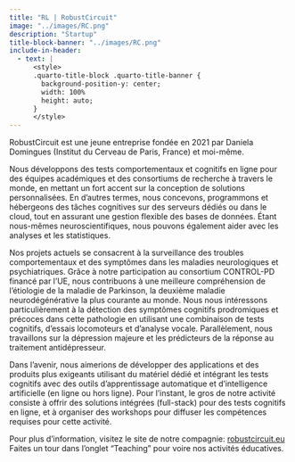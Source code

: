 ```yaml
---
title: "RL | RobustCircuit"
image: "../images/RC.png"
description: "Startup"
title-block-banner: "../images/RC.png"
include-in-header:
  - text: |
      <style>
      .quarto-title-block .quarto-title-banner {
        background-position-y: center;
        width: 100%
        height: auto;
      }
      </style>
---
```


RobustCircuit est une jeune entreprise fondée en 2021 par Daniela Domingues (Institut du Cerveau de Paris, France) et moi-même.

Nous développons des tests comportementaux et cognitifs en ligne pour des équipes académiques et des consortiums de recherche à travers le monde, en mettant un fort accent sur la conception de solutions personnalisées. En d'autres termes, nous concevons, programmons et hébergeons des tâches cognitives sur des serveurs dédiés ou dans le cloud, tout en assurant une gestion flexible des bases de données. Étant nous-mêmes neuroscientifiques, nous pouvons également aider avec les analyses et les statistiques.

Nos projets actuels se consacrent à la surveillance des troubles comportementaux et des symptômes dans les maladies neurologiques et psychiatriques. Grâce à notre participation au consortium CONTROL-PD financé par l'UE, nous contribuons à une meilleure compréhension de l'étiologie de la maladie de Parkinson, la deuxième maladie neurodégénérative la plus courante au monde. Nous nous intéressons particulièrement à la détection des symptômes cognitifs prodromiques et précoces dans cette pathologie en utilisant une combinaison de tests cognitifs, d'essais locomoteurs et d'analyse vocale. Parallèlement, nous travaillons sur la dépression majeure et les prédicteurs de la réponse au traitement antidépresseur.

Dans l'avenir, nous aimerions de développer des applications et des produits plus exigeants utilisant du matériel dédié et intégrant les tests cognitifs avec des outils d'apprentissage automatique et d'intelligence artificielle (en ligne ou hors ligne).  Pour l'instant, le gros de notre activité consiste à offrir des solutions intégrées (full-stack) pour des tests cognitifs en ligne, et à organiser des workshops pour diffuser les compétences requises pour cette activité.

Pour plus d'information, visitez le site de notre compagnie: [robustcircuit.eu](https://robustcircuit.eu)
Faites un tour dans l'onglet "Teaching" pour voire nos activités éducatives.

